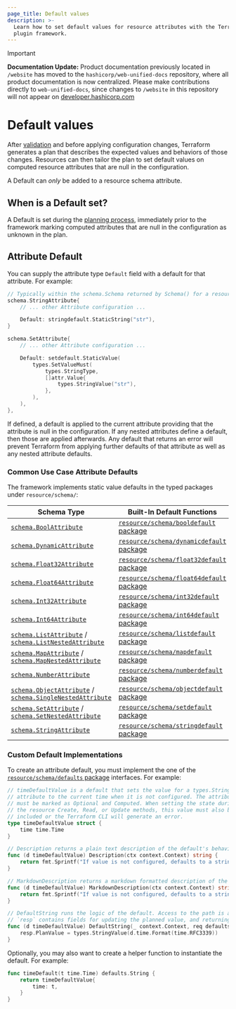 ```yaml
---
page_title: Default values
description: >-
  Learn how to set default values for resource attributes with the Terraform
  plugin framework.
---
```


> [!IMPORTANT]  
> **Documentation Update:** Product documentation previously located in `/website` has moved to the `hashicorp/web-unified-docs` repository, where all product documentation is now centralized. Please make contributions directly to `web-unified-docs`, since changes to `/website` in this repository will not appear on [developer.hashicorp.com](https://developer.hashicorp.com)

# Default values

After [validation](/terraform/plugin/framework/validation) and before applying configuration changes, Terraform generates a plan that describes the expected values and behaviors of those changes. Resources can then tailor the plan to set default values on computed resource attributes that are null in the configuration.

A Default can _only_ be added to a resource schema attribute.

## When is a Default set?

A Default is set during the [planning process](/terraform/plugin/framework/resources/plan-modification#plan-modification-process), immediately prior to the framework marking computed attributes that are null in the configuration as unknown in the plan.

## Attribute Default

You can supply the attribute type `Default` field with a default for that attribute. For example:

```go
// Typically within the schema.Schema returned by Schema() for a resource.
schema.StringAttribute{
    // ... other Attribute configuration ...

    Default: stringdefault.StaticString("str"),
}

schema.SetAttribute{
    // ... other Attribute configuration ...

    Default: setdefault.StaticValue(
        types.SetValueMust(
            types.StringType,
            []attr.Value{
                types.StringValue("str"),
            },
        ),
    ),
},
```

If defined, a default is applied to the current attribute providing that the attribute is null in the configuration. If any nested attributes define a default, then those are applied afterwards. Any default that returns an error will prevent Terraform from applying further defaults of that attribute as well as any nested attribute defaults.

### Common Use Case Attribute Defaults

The framework implements static value defaults in the typed packages under `resource/schema/`:

| Schema Type | Built-In Default Functions |
|---|---|
| [`schema.BoolAttribute`](https://pkg.go.dev/github.com/hashicorp/terraform-plugin-framework/resource/schema#BoolAttribute) |  [`resource/schema/booldefault` package](https://pkg.go.dev/github.com/hashicorp/terraform-plugin-framework/resource/schema/booldefault) |
| [`schema.DynamicAttribute`](https://pkg.go.dev/github.com/hashicorp/terraform-plugin-framework/resource/schema#DynamicAttribute) |  [`resource/schema/dynamicdefault` package](https://pkg.go.dev/github.com/hashicorp/terraform-plugin-framework/resource/schema/dynamicdefault) |
| [`schema.Float32Attribute`](https://pkg.go.dev/github.com/hashicorp/terraform-plugin-framework/resource/schema#Float32Attribute) |  [`resource/schema/float32default` package](https://pkg.go.dev/github.com/hashicorp/terraform-plugin-framework/resource/schema/float32default) |
| [`schema.Float64Attribute`](https://pkg.go.dev/github.com/hashicorp/terraform-plugin-framework/resource/schema#Float64Attribute) |  [`resource/schema/float64default` package](https://pkg.go.dev/github.com/hashicorp/terraform-plugin-framework/resource/schema/float64default) |
| [`schema.Int32Attribute`](https://pkg.go.dev/github.com/hashicorp/terraform-plugin-framework/resource/schema#Int32Attribute) |  [`resource/schema/int32default` package](https://pkg.go.dev/github.com/hashicorp/terraform-plugin-framework/resource/schema/int32default) |
| [`schema.Int64Attribute`](https://pkg.go.dev/github.com/hashicorp/terraform-plugin-framework/resource/schema#Int64Attribute) |  [`resource/schema/int64default` package](https://pkg.go.dev/github.com/hashicorp/terraform-plugin-framework/resource/schema/int64default) |
| [`schema.ListAttribute`](https://pkg.go.dev/github.com/hashicorp/terraform-plugin-framework/resource/schema#ListAttribute) / [`schema.ListNestedAttribute`](https://pkg.go.dev/github.com/hashicorp/terraform-plugin-framework/resource/schema#ListNestedAttribute) |  [`resource/schema/listdefault` package](https://pkg.go.dev/github.com/hashicorp/terraform-plugin-framework/resource/schema/listdefault) |
| [`schema.MapAttribute`](https://pkg.go.dev/github.com/hashicorp/terraform-plugin-framework/resource/schema#MapAttribute) / [`schema.MapNestedAttribute`](https://pkg.go.dev/github.com/hashicorp/terraform-plugin-framework/resource/schema#MapNestedAttribute) |  [`resource/schema/mapdefault` package](https://pkg.go.dev/github.com/hashicorp/terraform-plugin-framework/resource/schema/mapdefault) |
| [`schema.NumberAttribute`](https://pkg.go.dev/github.com/hashicorp/terraform-plugin-framework/resource/schema#NumberAttribute) |  [`resource/schema/numberdefault` package](https://pkg.go.dev/github.com/hashicorp/terraform-plugin-framework/resource/schema/numberdefault) |
| [`schema.ObjectAttribute`](https://pkg.go.dev/github.com/hashicorp/terraform-plugin-framework/resource/schema#ObjectAttribute) / [`schema.SingleNestedAttribute`](https://pkg.go.dev/github.com/hashicorp/terraform-plugin-framework/resource/schema#SingleNestedAttribute) |  [`resource/schema/objectdefault` package](https://pkg.go.dev/github.com/hashicorp/terraform-plugin-framework/resource/schema/objectdefault) |
| [`schema.SetAttribute`](https://pkg.go.dev/github.com/hashicorp/terraform-plugin-framework/resource/schema#SetAttribute) / [`schema.SetNestedAttribute`](https://pkg.go.dev/github.com/hashicorp/terraform-plugin-framework/resource/schema#SetNestedAttribute) |  [`resource/schema/setdefault` package](https://pkg.go.dev/github.com/hashicorp/terraform-plugin-framework/resource/schema/setdefault) |
| [`schema.StringAttribute`](https://pkg.go.dev/github.com/hashicorp/terraform-plugin-framework/resource/schema#StringAttribute) |  [`resource/schema/stringdefault` package](https://pkg.go.dev/github.com/hashicorp/terraform-plugin-framework/resource/schema/stringdefault) |

### Custom Default Implementations

To create an attribute default, you must implement the one of the [`resource/schema/defaults` package](https://pkg.go.dev/github.com/hashicorp/terraform-plugin-framework/resource/schema/defaults) interfaces. For example:

```go
// timeDefaultValue is a default that sets the value for a types.StringType
// attribute to the current time when it is not configured. The attribute
// must be marked as Optional and Computed. When setting the state during
// the resource Create, Read, or Update methods, this value must also be
// included or the Terraform CLI will generate an error.
type timeDefaultValue struct {
	time time.Time
}

// Description returns a plain text description of the default's behavior, suitable for a practitioner to understand its impact.
func (d timeDefaultValue) Description(ctx context.Context) string {
	return fmt.Sprintf("If value is not configured, defaults to a string representation of the current time")
}

// MarkdownDescription returns a markdown formatted description of the default's behavior, suitable for a practitioner to understand its impact.
func (d timeDefaultValue) MarkdownDescription(ctx context.Context) string {
	return fmt.Sprintf("If value is not configured, defaults to a string representation of the current time")
}

// DefaultString runs the logic of the default. Access to the path is available in `req`, while
// `resp` contains fields for updating the planned value, and returning diagnostics.
func (d timeDefaultValue) DefaultString(_ context.Context, req defaults.StringRequest, resp *defaults.StringResponse) {
	resp.PlanValue = types.StringValue(d.time.Format(time.RFC3339))
}
```

Optionally, you may also want to create a helper function to instantiate the default. For example:

```go
func timeDefault(t time.Time) defaults.String {
	return timeDefaultValue{
		time: t,
	}
}
```